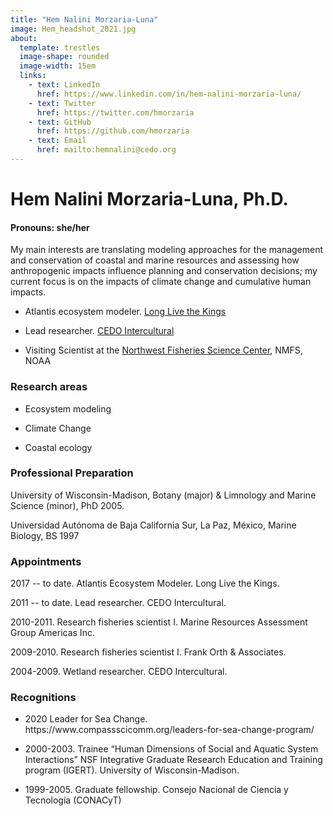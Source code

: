 ```yaml
---
title: "Hem Nalini Morzaria-Luna"
image: Hem_headshot_2021.jpg
about: 
  template: trestles
  image-shape: rounded
  image-width: 15em
  links:
    - text: LinkedIn
      href: https://www.linkedin.com/in/hem-nalini-morzaria-luna/
    - text: Twitter
      href: https://twitter.com/hmorzaria
    - text: GitHub
      href: https://github.com/hmorzaria
    - text: Email
      href: mailto:hemnalini@cedo.org
---
```


# **Hem Nalini Morzaria-Luna, Ph.D.**

#### Pronouns: she/her

My main interests are translating modeling approaches for the management and conservation of coastal and marine resources and assessing how anthropogenic impacts influence planning and conservation decisions; my current focus is on the impacts of climate change and cumulative human impacts.

-   Atlantis ecosystem modeler. [Long Live the Kings](lltk.org)

-   Lead researcher. [CEDO Intercultural](cedo.org)

-   Visiting Scientist at the [Northwest Fisheries Science Center](https://www.fisheries.noaa.gov/about/northwest-fisheries-science-center), NMFS, NOAA

### Research areas

-   Ecosystem modeling

-   Climate Change

-   Coastal ecology

### Professional Preparation

University of Wisconsin-Madison, Botany (major) & Limnology and Marine Science (minor), PhD 2005.

Universidad Autónoma de Baja California Sur, La Paz, México, Marine Biology, BS 1997

### Appointments

2017 \-- to date. Atlantis Ecosystem Modeler. Long Live the Kings.

2011 \-- to date. Lead researcher. CEDO Intercultural.

2010-2011. Research fisheries scientist I. Marine Resources Assessment Group Americas Inc.

2009-2010. Research fisheries scientist I. Frank Orth & Associates.

2004-2009. Wetland researcher. CEDO Intercultural.

### Recognitions

-   2020 Leader for Sea Change. https://www.compassscicomm.org/leaders-for-sea-change-program/

-   2000-2003. Trainee "Human Dimensions of Social and Aquatic System Interactions" NSF Integrative Graduate Research Education and Training program (IGERT). University of Wisconsin-Madison.

-   1999-2005. Graduate fellowship. Consejo Nacional de Ciencia y Tecnología (CONACyT)
